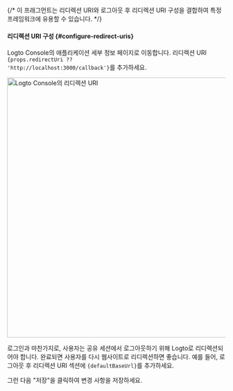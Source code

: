 {/* 이 프래그먼트는 리디렉션 URI와 로그아웃 후 리디렉션 URI 구성을 결합하여 특정 프레임워크에 유용할 수 있습니다. */}


#### 리디렉션 URI 구성 \{#configure-redirect-uris}

Logto Console의 애플리케이션 세부 정보 페이지로 이동합니다. 리디렉션 URI <code>{props.redirectUri ?? 'http://localhost:3000/callback'}</code>를 추가하세요.

<img alt="Logto Console의 리디렉션 URI" src="/img/assets/web-redirect-uri.png" width="600px" />

로그인과 마찬가지로, 사용자는 공유 세션에서 로그아웃하기 위해 Logto로 리디렉션되어야 합니다. 완료되면 사용자를 다시 웹사이트로 리디렉션하면 좋습니다. 예를 들어, 로그아웃 후 리디렉션 URI 섹션에 <code>{defaultBaseUrl}</code>를 추가하세요.

그런 다음 "저장"을 클릭하여 변경 사항을 저장하세요.

